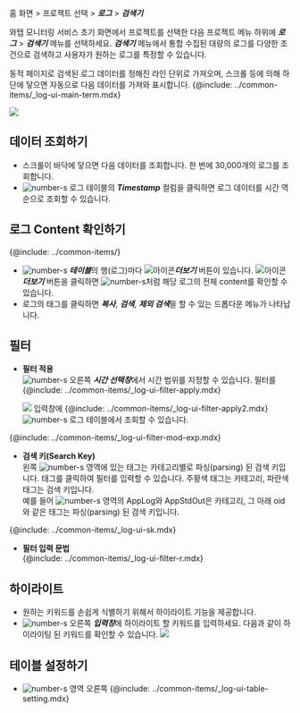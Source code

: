 홈 화면 > 프로젝트 선택 > ***로그*** > ***검색기***

와탭 모니터링 서비스 초기 화면에서 프로젝트를 선택한 다음 프로젝트 메뉴 하위에 ***로그*** > ***검색기*** 메뉴를 선택하세요. ***검색기*** 메뉴에서 통합 수집된 대량의 로그를 다양한 조건으로 검색하고 사용자가 원하는 로그를 특정할 수 있습니다. 

동적 페이지로 검색된 로그 데이터를 정해진 라인 단위로 가져오며, 스크롤 등에 의해 하단에 닿으면 자동으로 다음 데이터를 가져와 표시합니다. {@include: ../common-items/_log-ui-main-term.mdx}

![](/img/log-search.png)

## 데이터 조회하기

* 스크롤이 바닥에 닿으면 다음 데이터를 조회합니다. 한 번에 30,000개의 로그를 조회합니다.
* ![number-s](/img/number-02.png) 로그 테이블의 ***Timestamp*** 컬럼을 클릭하면 로그 데이터를 시간 역순으로 조회할 수 있습니다.

## 로그 Content 확인하기
{@include: ../common-items/}
* ![number-s](/img/number-02.png) ***테이블***의 행(로그)마다 ![아이콘](/img/ic-caret-right.svg)***더보기*** 버튼이 있습니다. ![아이콘](/img/ic-caret-right.svg)***더보기*** 버튼을 클릭하면 ![number-s](/img/number-04.png)처럼 해당 로그의 전체 content를 확인할 수 있습니다.
* 로그의 태그를 클릭하면 ***복사***, ***검색***, ***제외 검색***을 할 수 있는 드롭다운 메뉴가 나타납니다.

## 필터
* **필터 적용**  
    ![number-s](/img/number-01.png) 오른쪽 ***시간 선택창***에서 시간 범위를 지정할 수 있습니다. 필터를 {@include: ../common-items/_log-ui-filter-apply.mdx} 
    
    ![](https://img.whatap.io/media/images/logsearch_007_filter.png)
    입력창에 {@include: ../common-items/_log-ui-filter-apply2.mdx} ![number-s](/img/number-02.png) 로그 테이블에서 조회할 수 있습니다. 

<!-- 필터 수정과 수식 -->
{@include: ../common-items/_log-ui-filter-mod-exp.mdx}    

* **검색 키(Search Key)**  
    왼쪽 ![number-s](/img/number-03.png) 영역에 있는 태그는 카테고리별로 파싱(parsing) 된 검색 키입니다. 태그를 클릭하여 필터를 입력할 수 있습니다. <span class='logwr'>주황색</span> 태그는 카테고리, <span class='lowfg'>파란색</span> 태그는 검색 키입니다.  
    예를 들어 ![number-s](/img/number-03.png) 영역의 <span class='logwr'>AppLog</span>와 <span class='logwr'>AppStdOut</span>은 카테고리, 그 아래 <span class='lowfg'>oid</span>와 같은 태그는 파싱(parsing) 된 검색 키입니다.

{@include: ../common-items/_log-ui-sk.mdx}

* **필터 입력 문법**  
{@include: ../common-items/_log-ui-filter-r.mdx}

## 하이라이트

* 원하는 키워드를 손쉽게 식별하기 위해서 하이라이트 기능을 제공합니다. 
* ![number-s](/img/number-02.png) 오른쪽 ***입력창***에 하이라이트 할 키워드를 입력하세요. 다음과 같이 하이라이팅 된 키워드를 확인할 수 있습니다.
![](https://img.whatap.io/media/images/logsearch_012_highlight.png)

## 테이블 설정하기
* ![number-s](/img/number-02.png) 영역 오른쪽 {@include: ../common-items/_log-ui-table-setting.mdx} 